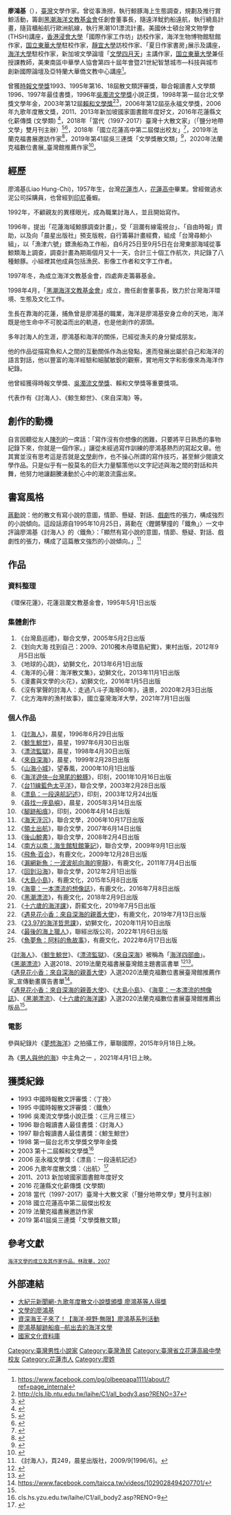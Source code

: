 {{Infobox writer
| name          = ''廖鴻基''
| image         = Hung-Chi Liao, Taiwanese Ocean literature writer, Kuroshio Ocean Educational Foundation founder.jpg
| image_size    = 250px
| caption       = 
| pseudonym     = 
| romaji        = Liao Hung-Chi
| birth_date    = {{birth date and age|1957|11|11}}
| birth_place   = {{ROC}}[[臺灣省|臺灣省]][[花蓮縣|花蓮縣]][[花蓮市|花蓮市]]
| death_date    = 
| death_place   = 
| occupation    = [[作家|作家]]  [[漁人|漁人]]
| nationality   = {{ROC}}
| education     = [[花蓮高中|花蓮高中]]畢業
| period        = 
| genre         = [[海洋文學|海洋文學]]
| awards        = 中國時報散文評審獎(1993)<br>中國時報散文評審獎(1995)<br>吳濁流文學獎小說正獎(1996)<br>聯合報讀書人最佳書獎(1996)<br>聯合報讀書人最佳書獎(1997)<br>第一屆台北市文學獎文學年金獎(1998)<br>第十二屆賴和文學獎(2003)<br>巫永福文學獎(2006)<br>九歌年度散文獎(2006)<br>新加坡國家圖書館年度好文(2011、2013)<br>花蓮縣文化薪傳獎(文學類)(2016)<br>當代（1997-2017）臺灣十大散文家(「鹽分地帶文學」雙月刊主辦；2018)<br>[[國立花蓮高中|國立花蓮高中]]第二屆傑出校友(2018)<br>法蘭克福書展邀訪作家(2019)<br>第41屆吳三連獎「文學獎散文類」(2019)<br>法蘭克福數位書展_臺灣館推薦作家(2020)<br>
| subject       = 
| movement      = 
| notable_works = {{Collapsible list|海洋四部曲|《討海人》（1996）|《鯨生鯨世》（1997）|《漂流監獄》（1998）|《來自深海》（1999）|《山海小城》|《海洋遊俠—台灣尾的鯨豚》|《台11線藍色太平洋》|《漂島：一段遠航記述》|《尋找一座島嶼》|《腳跡船痕》|《海天浮沉》|《領土出航》|《後山鯨書》|《南方以南：海生館駐館筆記》|《飛魚‧百合》|《漏網新魚：一波波航向海的寧靜》|《回到沿海》|《大島小島》|《海童：一本漂流的想像誌》}}
| spouse        = 
| partner       = 
| children      = 
}}
'''廖鴻基'''（{{bd|1957年|11月11日}}），[[臺灣|臺灣]]文學作家。曾從事漁撈，執行鯨豚海上生態調查，規劃及推行賞鯨活動，籌創[[黑潮海洋文教基金會|黑潮海洋文教基金會]]任創會董事長，隨遠洋魷釣船遠航，執行繞島計畫，隨貨櫃船航行歐洲航線，執行黑潮101漂流計畫。美國休士頓台灣文物學會(THSH)講座，[[香港浸會大學|香港浸會大學]]「國際作家工作坊」訪校作家，海洋生物博物館駐館作家，[[国立東華大學|国立東華大學]]駐校作家，[[靜宜大學|靜宜大學]]訪校作家、｢夏日作家書房｣展示及講座，[[海洋大學|海洋大學]]駐校作家，新加坡文學論壇「[[文學四月天|文學四月天]]」主講作家，[[国立東華大學|国立東華大學]]兼任授課教師，美東南區中華學人協會第四十屆年會暨21世紀智慧城市—科技與城市創新國際論壇及亞特蘭大華僑文教中心講座<ref>https://www.facebook.com/pg/olbeepapa1111/about/?ref=page_internal</ref>。

曾獲[[時報文學獎|時報文學獎]]1993、1995年第16、18屆散文類評審獎，聯合報讀書人文學類1996、1997年最佳書獎，1996年[[吳濁流文學獎|吳濁流文學獎]]小說正獎，1998年第一屆台北文學獎文學年金，2003年第12屆[[賴和文學獎|賴和文學獎]]<ref>http://cls.lib.ntu.edu.tw/laihe/C1/all_body3.asp?RENO=37</ref><ref>{{Cite web |url=https://tln.nmtl.gov.tw/pda/m2/nmtl_w2_m2_l_2.aspx?y=2003 |title=存档副本 |access-date=2021-07-23 |archive-date=2021-07-23 |archive-url=https://web.archive.org/web/20210723072534/https://tln.nmtl.gov.tw/pda/m2/nmtl_w2_m2_l_2.aspx?y=2003 |dead-url=no }}</ref>，2006年第12屆巫永福文學獎，2006年九歌年度散文獎，2011、2013年新加坡國家圖書館年度好文，2016年花蓮縣文化薪傳獎 (文學類) <ref>{{Cite web |url=http://www.poja.com.tw/news/life/2016-06-03/8954.html |title=存档副本 |access-date=2016-12-30 |archive-date=2019-06-09 |archive-url=https://web.archive.org/web/20190609002238/http://www.poja.com.tw/news/life/2016-06-03/8954.html |dead-url=no }}</ref>，2018年「當代（1997-2017）臺灣十大散文家」（「鹽分地帶文學」雙月刊主辦）<ref>{{Cite web |url=http://publications.culture.tainan.gov.tw/front/bin/partprint.phtml?Part=BY20180309001&Category=0&Style=2 |title=存档副本 |access-date=2018-07-09 |archive-date=2019-06-10 |archive-url=https://web.archive.org/web/20190610052231/http://publications.culture.tainan.gov.tw/front/bin/partprint.phtml?Part=BY20180309001&Category=0&Style=2 |dead-url=yes }}</ref><ref>{{Cite web |url=http://www.storm.mg/article/424648 |title=存档副本 |access-date=2018-07-09 |archive-date=2019-06-21 |archive-url=https://web.archive.org/web/20190621013119/https://www.storm.mg/article/424648 |dead-url=no }}</ref>，2018年「國立花蓮高中第二屆傑出校友」<ref>{{Cite web |url=https://www.hl.gov.tw/files/16-1001-78507.php |title=存档副本 |access-date=2018-07-09 |archive-url=https://web.archive.org/web/20180709153606/https://www.hl.gov.tw/files/16-1001-78507.php |archive-date=2018-07-09 |dead-url=yes }}</ref>，2019年法蘭克福書展邀訪作家<ref>{{Cite web |url=http://www.tibe.org.tw/tw/show_detail/14/17/349 |title=存档副本 |access-date=2019-11-11 |archive-date=2021-04-17 |archive-url=https://web.archive.org/web/20210417173622/https://www.tibe.org.tw/tw/show_detail/14/17/349 |dead-url=no }}</ref>，2019年第41屆吳三連獎「文學獎散文類」<ref>{{Cite web |url=http://www.wusanlien.org.tw/ |title=存档副本 |access-date=2019-11-11 |archive-date=2020-12-02 |archive-url=https://web.archive.org/web/20201202134802/http://www.wusanlien.org.tw/ |dead-url=no }}</ref>，2020年法蘭克福數位書展_臺灣館推薦作家<ref name="#1">{{Cite web |url=https://www.tibe.org.tw/tw/news_detail/4/902 |title=存档副本 |access-date=2021-07-23 |archive-date=2021-07-23 |archive-url=https://web.archive.org/web/20210723072535/https://www.tibe.org.tw/tw/news_detail/4/902 |dead-url=no }}</ref>。

==經歷==
廖鴻基(Liao Hung-Chi)，1957年生，台灣[[花蓮市|花蓮市]]人，[[花蓮高中|花蓮高中]]畢業。曾經做過水泥公司採購員，也曾經到[[印尼|印尼]]養蝦。

1992年，不顧親友的異樣眼光，成為職業討海人，並且開始寫作。

1996年，提出「花蓮海域鯨豚調查計畫」，受「洄瀾有線電視台」、「自由時報」資助，以及向「晨星出版社」預支版稅，自行籌募計畫經費，組成「台灣尋鯨小組」，以「漁津六號」鏢漁船為工作船，自6月25日至9月5日在台灣東部海域從事鯨類海上調查，調查計畫為期兩個月又十一天，合計三十個工作航次，共記錄了八種鯨豚。小組裡其他成員包括漁民、影像工作者和文字工作者。

1997年冬，為成立海洋文教基金會，四處奔走籌募基金。

1998年4月，「[[黑潮海洋文教基金會|黑潮海洋文教基金會]]」成立，擔任創會董事長，致力於台灣海洋環境、生態及文化工作。

生長在靠海的花蓮，捕魚曾是廖鴻基的職業，海洋是廖鴻基安身立命的天地，海洋既是他生命中不可脫溢而出的軌道，也是他創作的源頭。

多年討海人的生涯，廖鴻基和海洋的關係，已經從漁夫的身分變成朋友。

他的作品從描寫魚和人之間的互動關係作為出發點，進而發展出屬於自己和海洋的語言對話，他以豐富的海洋經驗和細膩敏銳的觀察，實地用文字和影像來為海洋作紀錄。

他曾經獲得時報文學獎、[[吳濁流文學獎|吳濁流文學獎]]、賴和文學獎等重要獎項。

代表作有《討海人》、《鯨生鯨世》、《來自深海》等。

==創作的動機==
自言因聽從友人[[陳列|陳列]]的一席話：「寫作沒有你想像的困難，只要將平日熟悉的事物記錄下來，你就是一個作家。」讓從未經過寫作訓練的廖鴻基熱烈的寫起文章。他其實並沒有思考這是否就是[[文學|文學]]創作，也不操心所謂的寫作技巧，甚至鮮少閱讀文學作品。只是似乎有一股莫名的巨大力量驅策他以文字記述與海之間的對話和共舞，他努力地讓翻騰湧動於心中的潮浪流露出來。

==書寫風格==
[[蔣勳|蔣勳]]說：他的散文有寫小說的意圖，情節、懸疑、對話、[[戲劇|戲劇]]性的張力，構成強烈的小說傾向。這段話源自1995年10月25日，蔣勳在〈鏗鏘擊撞的「鐵魚」〉一文中評論廖鴻基《討海人》的〈鐵魚〉：「顯然有寫小說的意圖，情節、懸疑、對話、戲劇性的張力，構成了這篇散文強烈的小說傾向。」<ref>《討海人》，頁249，晨星出版社，2009/9[1996/6]。 </ref>

==作品== 
===資料整理===
《環保花蓮》，花蓮洄瀾文教基金會，1995年5月1日出版

===集體創作===
#《台灣島巡禮》，聯合文學，2005年5月2日出版
#《划向大海 找到自己：2009、2010獨木舟環島紀實》，東村出版，2012年9月5日出版
#《地球的心跳》，幼獅文化，2013年6月1日出版
#《海洋的心聲：海洋散文集》，幼獅文化，2013年11月1日出版
#《漫畫與文學的火花》，幼獅文化，2016年1月5日出版
#《沒有掌聲的討海人：走過八斗子海灣60年》，遠景，2020年2月3日出版
#《北方海岸的漁村故事》，國立臺灣海洋大學，2021年7月1日出版

===個人作品===
{{colbegin|2}}
#《[[討海人|討海人]]》，晨星，1996年6月29日出版
#《[[鯨生鯨世|鯨生鯨世]]》，晨星，1997年6月30日出版
#《[[漂流監獄|漂流監獄]]》，晨星，1998年4月30日出版
#《[[來自深海|來自深海]]》，晨星，1999年2月28日出版
#《[[山海小城|山海小城]]》，望春風，2000年10月1日出版
#《[[海洋遊俠─台灣尾的鯨豚|海洋遊俠─台灣尾的鯨豚]]》，印刻，2001年10月16日出版
#《[[台11線藍色太平洋|台11線藍色太平洋]]》，聯合文學，2003年2月28日出版
#《[[漂島：一段遠航記述|漂島：一段遠航記述]]》，印刻，2003年12月24出版
#《[[尋找一座島嶼|尋找一座島嶼]]》，晨星，2005年3月14日出版
#《[[腳跡船痕|腳跡船痕]]》，印刻，2006年4月14日出版
#《[[海天浮沉|海天浮沉]]》，聯合文學，2006年10月17日出版
#《[[領土出航|領土出航]]》，聯合文學，2007年6月14日出版
#《[[後山鯨書|後山鯨書]]》，聯合文學，2008年2月4日出版
#《[[南方以南：海生館駐館筆記|南方以南：海生館駐館筆記]]》，聯合文學，2009年9月1日出版
#《[[飛魚‧百合|飛魚‧百合]]》，有鹿文化，2009年12月28日出版
#《[[漏網新魚：一波波航向海的寧靜|漏網新魚：一波波航向海的寧靜]]》，有鹿文化，2011年7月4日出版
#《[[回到沿海|回到沿海]]》，聯合文學，2012年2月1日出版
#《[[大島小島|大島小島]]》，有鹿文化，2015年5月8日出版
#《[[海童：一本漂流的想像誌|海童：一本漂流的想像誌]]》，有鹿文化，2016年7月8日出版
#《[[黑潮漂流|黑潮漂流]]》，有鹿文化，2018年2月9日出版
#《[[十六歲的海洋課|十六歲的海洋課]]》，蔚藍文化，2019年7月5日出版
#《[[遇見花小香：來自深海的親善大使|遇見花小香：來自深海的親善大使]]》，有鹿文化，2019年7月13日出版
#《[[23.97的海洋哲思課|23.97的海洋哲思課]]》，幼獅文化，2020年11月10日出版
#《[[最後的海上獵人|最後的海上獵人]]》，聯經出版公司，2022年1月6日出版
#《[[魚夢魚：阿料的魚故事|魚夢魚：阿料的魚故事]]》，有鹿文化，2022年6月17日出版
{{colend}}

《[[討海人|討海人]]》、《[[鯨生鯨世|鯨生鯨世]]》、《[[漂流監獄|漂流監獄]]》、《[[來自深海|來自深海]]》被稱為「[[海洋四部曲|海洋四部曲]]」。<br>《[[黑潮漂流|黑潮漂流]]》入選2018、2019法蘭克福書展臺灣館主題書區書單
<ref>{{Cite web |url=http://www.tibe.org.tw/tw/show_detail/14/17/202 |title=存档副本 |access-date=2018-07-09 |archive-date=2020-10-25 |archive-url=https://web.archive.org/web/20201025184142/https://www.tibe.org.tw/tw/show_detail/14/17/202 |dead-url=no }}</ref><ref>{{Cite web |url=http://www.tibe.org.tw/tw/news_detail/4/718 |title=存档副本 |access-date=2019-12-07 |archive-date=2020-08-03 |archive-url=https://web.archive.org/web/20200803232625/https://www.tibe.org.tw/tw/news_detail/4/718 |dead-url=no }}</ref>。<br>《[[遇見花小香：來自深海的親善大使|遇見花小香：來自深海的親善大使]]》入選2020法蘭克福數位書展臺灣館推薦作家_宣傳動畫廣告書單<ref> https://www.facebook.com/taicca.tw/videos/1029028494207701/
</ref>。<br>《[[遇見花小香：來自深海的親善大使|遇見花小香：來自深海的親善大使]]》、《[[大島小島|大島小島]]》、《[[海童：一本漂流的想像誌|海童：一本漂流的想像誌]]》、《[[黑潮漂流|黑潮漂流]]》、《[[十六歲的海洋課|十六歲的海洋課]]》入選2020法蘭克福數位書展臺灣館推薦出版品<ref name="#1"/>。

===電影===
參與紀錄片《[[夢想海洋|夢想海洋]]》之拍攝工作，華聯國際，2015年9月18日上映。

為《[[男人與他的海|男人與他的海]]》中主角之一 ，2021年4月1日上映。

==獲獎紀錄==
*1993 中國時報散文評審獎：〈丁挽〉
*1995 中國時報散文評審獎：〈鐵魚〉
*1996 吳濁流文學獎小說正獎：〈三月三樣三〉
*1996 聯合報讀書人最佳書獎：《討海人》
*1997 聯合報讀書人最佳書獎：《鯨生鯨世》
*1998 第一屆台北市文學獎文學年金獎
*2003 第十二屆賴和文學獎<ref>cls.hs.yzu.edu.tw/laihe/C1/all_body2.asp?RENO=9</ref>
*2006 巫永福文學獎：《漂島：一段遠航記述》
*2006 九歌年度散文獎：〈出航〉<ref>{{Cite web |url=http://www.epochtimes.com/b5/7/3/5/n1637012.htm |title=存档副本 |access-date=2011-08-10 |archive-date=2019-11-29 |archive-url=https://web.archive.org/web/20191129111234/http://www.epochtimes.com/b5/7/3/5/n1637012.htm |dead-url=no }}</ref>
*2011、2013 新加坡國家圖書館年度好文
*2016 花蓮縣文化薪傳獎 (文學類)
*2018 當代（1997-2017）臺灣十大散文家（「鹽分地帶文學」雙月刊主辦）
*2018 國立花蓮高中第二屆傑出校友
*2019 法蘭克福書展邀訪作家
*2019 第41屆吳三連獎「文學獎散文類」

==參考文獻==
{{reflist}}
<small>[http://163.20.40.32/mediafile/7570082/fdownload/95/5/2011-1-27-21-11-26-5-nf1.pdf 海洋文學的成立及其作家作品，林政華，2007] {{Wayback|url=http://163.20.40.32/mediafile/7570082/fdownload/95/5/2011-1-27-21-11-26-5-nf1.pdf |date=20160304105241 }}</small>

==外部連結==
*[http://www.epochtimes.com/b5/7/3/5/n1637012.htm 大紀元新聞網-九歌年度散文小說獎頒獎 廖鴻基等人得獎] {{Wayback|url=http://www.epochtimes.com/b5/7/3/5/n1637012.htm |date=20191129111234 }}
*[https://web.archive.org/web/20090404085712/http://www.ocean.org.tw/mag/010/010002.htm 文學的廖鴻基]
*[http://taiwanliterature.wordpress.com/2009/04/27/%E8%B3%87%E6%B7%B1%E6%B5%B7%E7%8E%8B%E5%AD%90%E4%BE%86%E4%BA%86%EF%BC%81/ 資深海王子來了！【海洋‧視野‧無限】廖鴻基系列活動] {{Wayback|url=http://taiwanliterature.wordpress.com/2009/04/27/%E8%B3%87%E6%B7%B1%E6%B5%B7%E7%8E%8B%E5%AD%90%E4%BE%86%E4%BA%86%EF%BC%81/ |date=20190624074837 }}
*[http://www.mingdao.edu.tw/library/2010_peruse/mien/author-04.pdf 廖鴻基腳跡船痕─航出去的海洋文學] {{Wayback|url=http://www.mingdao.edu.tw/library/2010_peruse/mien/author-04.pdf |date=20190610083216 }}
*[http://nrch.culture.tw/twpedia.aspx?id=7732 國家文化資料庫] {{Wayback|url=http://nrch.culture.tw/twpedia.aspx?id=7732 |date=20190604145737 }}
[[Category:臺灣男性小說家|Category:臺灣男性小說家]]
[[Category:臺灣漁民|Category:臺灣漁民]]
[[Category:臺灣省立花蓮高級中學校友|Category:臺灣省立花蓮高級中學校友]]
[[Category:花蓮市人|Category:花蓮市人]]
[[Category:廖姓|Category:廖姓]]